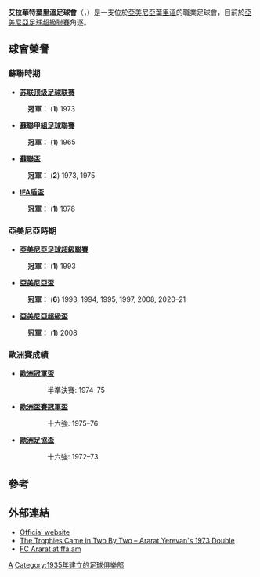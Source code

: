 {{Infobox football club
| clubname   = 艾拉華特
| image      = 
| fullname   = Football Club Ararat Yerevan
| nickname   = ''White Eagles''
| founded    = {{Start date and age|1935|05|10}}
| ground     = [[葉里溫|葉里溫]]，[[瓦茲根·薩爾基相共和黨體育場|瓦茲根·薩爾基相共和黨體育場]]
| capacity   = 14,403
| owner      = Vartan Sirmakes
| chairman   = Vartan Sirmakes & Hrach Kaprielian
| league     = [[亞美尼亞足球超級聯賽|亞美尼亞足球超級聯賽]]
| season     = 2021–22
| position   = 亞美超，第 4 位
| website    = http://www.fcararat.am/
|pattern_la1 = _shoulder stripes white stripes
|pattern_b1  = _TIRO13 WHITE
|pattern_ra1 = _shoulder stripes white stripes
|pattern_sh1 = _adidaswhite
|pattern_so1 = _3_stripes_black
|leftarm1    = FFFAFA
|body1       = FFFAFA
|rightarm1   = FFFAFA
|shorts1     = 000000
|socks1      = FFFAFA

|pattern_la2 = _TIRO13 WHITE
|pattern_b2  = _TIRO13 WHITE
|pattern_ra2 = _TIRO13 WHITE
|pattern_sh2 = _adidaswhite
|pattern_so2 = _3_stripes_white
|leftarm2    = C80815
|body2       = C80815
|rightarm2   = C80815
|shorts2     = C80815
|socks2      = C80815
}}

'''艾拉華特葉里溫足球會'''（{{lang-en|'''Football Club Ararat Yerevan'''}}，{{lang-hy|Ֆուտբոլային Ակումբ Արարատ Երևան}}）是一支位於[[亞美尼亞|亞美尼亞]][[葉里溫|葉里溫]]的職業足球會，目前於[[亞美尼亞足球超級聯賽|亞美尼亞足球超級聯賽]]角逐。

== 球會榮譽 ==
===蘇聯時期===
*'''[[苏联顶级足球联赛|苏联顶级足球联赛]]'''
:{{Gold1}} '''冠軍：''' ('''1''') 1973
*'''[[蘇聯甲組足球聯賽|蘇聯甲組足球聯賽]]'''
:{{Gold1}} '''冠軍：''' ('''1''') 1965
*'''[[蘇聯盃|蘇聯盃]]'''
:{{Gold1}} '''冠軍：''' ('''2''') 1973, 1975
*'''[[IFA盾盃|IFA盾盃]]'''
:{{Gold1}} '''冠軍：''' ('''1''') 1978

===亞美尼亞時期===
*'''[[亞美尼亞足球超級聯賽|亞美尼亞足球超級聯賽]]'''
:{{Gold1}} '''冠軍：''' ('''1''') 1993
*'''[[亞美尼亞盃|亞美尼亞盃]]'''
:{{Gold1}} '''冠軍：''' ('''6''') 1993, 1994, 1995, 1997, 2008, 2020–21
*'''[[亞美尼亞超級盃|亞美尼亞超級盃]]'''
:{{Gold1}} '''冠軍：''' ('''1''') 2008

===歐洲賽成績===
*'''[[1974–75年歐洲冠軍盃|歐洲冠軍盃]]'''
::半準決賽: 1974–75
*'''[[1975–76年歐洲盃賽冠軍盃|歐洲盃賽冠軍盃]]'''
::十六強: 1975–76
*'''[[1972–73年歐洲足協盃|歐洲足協盃]]'''
::十六強: 1972–73

== 參考 ==
{{reflist}}

== 外部連結 ==
*[http://www.fcararat.am/ Official website]
* [https://web.archive.org/web/20120526193206/http://inbedwithmaradona.com/journal/2011/9/22/the-trophies-came-in-two-by-two-ararat-yerevans-1973-double.html The Trophies Came in Two By Two – Ararat Yerevan's 1973 Double]
*[http://www.ffa.am/en/teams/fcararat/ FC Ararat at ffa.am]
{{亞美尼亞超級足球聯賽}}
[[Category:亞美尼亞足球俱乐部|A]]
[[Category:1935年建立的足球俱樂部|Category:1935年建立的足球俱樂部]]